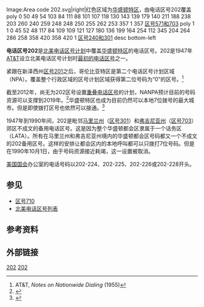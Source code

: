 {{noteTA|G1=USState|G2=CO|G3=OR}}
<imagemap>
Image:Area code 202.svg|right|红色区域为[[华盛顿特区|华盛顿特区]]，由电话区号202覆盖
poly 0 50 49 54 103 84 111 88 101 107 118 130 143 139 179 140 211 188 238 203 260 240 259 248 248 250 255 262 253 357 1 357 [[北美电话区号571和703|区号571和703]]
poly 1 1 0 45 52 48 117 84 109 109 121 127 180 136 199 164 254 112 345 204 264 286 258 358 420 358 420 1 [[北美电话区号240和301|区号240和301]]
desc bottom-left
</imagemap>

'''电话区号202'''是[[北美电话区号计划|北美电话区号计划]]中覆盖[[华盛顿特区|华盛顿特区]]的电话区号。202是1947年[[AT&T|AT&T]]设立北美电话区号计划时[[北美电话区号列表|最初的电话区号]]之一。

紧跟在新泽西州[[北美电话区号201|区号201]]之后，哥伦比亚特区是第二个电话区号计划区域（NPA）。覆盖整个行政区域的区号计划区域获得第二位号码为“0”的区号。<ref>AT&T, ''Notes on Nationwide Dialing'' (1955)</ref>

截至2012年，尚无为202区号设置[[重叠电话区号|重叠电话区号]]的计划，NANPA预计目前的号码资源可以支撑到2019年。<ref>{{Cite web |url=http://www.nanpa.com/pdf/NRUF/April_2013_NPA_Exhaust_Analysis.pdf |title=2011 NRUF and NPA Exhaust Analysis |accessdate=2016-09-17 |archive-date=2013-10-29 |archive-url=https://web.archive.org/web/20131029205049/http://www.nanpa.com/pdf/NRUF/April_2013_NPA_Exhaust_Analysis.pdf |dead-url=no }}</ref>华盛顿特区也成为目前仍然可以本地7位拨号的最大城市。但是即使拨打区号也依然可以接通。<ref>{{Cite web |url=http://www.nanpa.com/nas/public/npa_query_step2.do?method=displayNpa&npaReportModel.nasNpaId=202 |title=NANPA Administration System: Area Code 202 |accessdate=2016-09-17 |archive-date=2009-01-29 |archive-url=https://web.archive.org/web/20090129192336/http://www.nanpa.com/nas/public/npa_query_step2.do?method=displayNpa&npaReportModel.nasNpaId=202 |dead-url=no }}</ref>

1947年到1990年间，202是毗邻[[马里兰州|马里兰州]]（[[北美电话区号301|区号301]]）和[[弗吉尼亚州|弗吉尼亚州]]（[[北美电话区号703|区号703]]）郊区不成文的备用电话区号。这是因为整个华盛顿都会区隶属于一个话务区（LATA）。所有在马里兰州和弗吉尼亚州境内的华盛顿都会区号码都又一个不成文的202备用区号。这样的安排让都会区内的本地呼叫都可以只拨打7位号码。但是在1990年10月1日，由于号码资源接近耗竭，这一设置被取消。

[[美国国会|美国国会]]办公室的电话号码以202-224、202-225、202-226或202-228开头。

== 参见 ==
*[[北美电话区号710|区号710]]
*[[北美电话区号列表|北美电话区号列表]]

== 参考资料 ==
{{reflist}}

== 外部链接 ==
{{Area_code_footer|Map=DC}}

{{Area code box|State=DC|Width=40%|
 This=北美电话区号202|
 N=[[北美电话区号240和301|240/301]]|
 S=[[北美电话区号571和703|571/703]]|
 E=[[北美电话区号240和301|240/301]]|
 W=[[北美电话区号571和703|571/703]]|
 S1=MD | S2=VA }}

{{Area code list}}
{{coord|38|54|N|77|2|W|display=title}}
[[Category:美国电话区号|202]]
[[Category:华盛顿特区电话区号|202]]